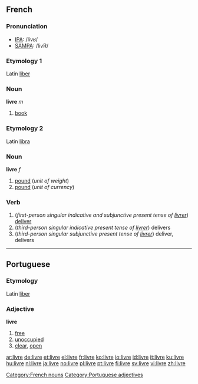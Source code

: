 ==French==
===Pronunciation===
*[[w:IPA|IPA]]: /livʁ/
*[[w:SAMPA|SAMPA]]: /livR/

===Etymology 1===
Latin [[liber]]

===Noun===
{{fr-infl-noun|sm=livre|sf=livre|pm=livres|pf=livres|smp=livʁ|sfp=livʁ|pmp=livʁ|pfp=livʁ}}

'''livre''' ''m''

#[[book]]

===Etymology 2===
Latin [[libra]]

===Noun===
'''livre''' ''f''

#[[pound]] (''unit of weight'')
#[[pound]] (''unit of currency'')

===Verb===
# (''first-person singular indicative and subjunctive present tense of [[livrer]]'') [[deliver]]
# (''third-person singular indicative present tense of [[livrer]]'') delivers
# (''third-person singular subjunctive present tense of [[livrer]]'') deliver, delivers

[[Category:French nouns]]

----

==Portuguese==
===Etymology===
Latin [[liber]]
===Adjective===
'''livre'''

#[[free]]
#[[unoccupied]]
#[[clear]], [[open]]

[[Category:Portuguese adjectives]]

[[ar:livre]]
[[de:livre]]
[[et:livre]]
[[el:livre]]
[[fr:livre]]
[[ko:livre]]
[[io:livre]]
[[id:livre]]
[[it:livre]]
[[ku:livre]]
[[hu:livre]]
[[nl:livre]]
[[ja:livre]]
[[no:livre]]
[[pl:livre]]
[[pt:livre]]
[[fi:livre]]
[[sv:livre]]
[[vi:livre]]
[[zh:livre]]